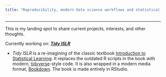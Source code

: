 ```yaml
---
title: "Reproducibility, modern data science workflows and statistical learning"
---
```


-----

This is my landing spot to share current projects, interests, and other thoughts.

Currently working on: ***[Tidy ISLR](https://beaulucas.github.io/tidy_islr)***

  - *Tidy ISLR* is a re-imagining of the classic textbook [Introduction to Statistical Learning](https://www-bcf.usc.edu/~gareth/ISL/). It replaces the outdated R scripts in the book with modern, [tidyverse](https://www.tidyverse.org/)-style code. It is also wrapped in a modern media format, [Bookdown](https://www.rstudio.com/resources/webinars/introducing-bookdown/). The book is made entirely in RStudio.
  

